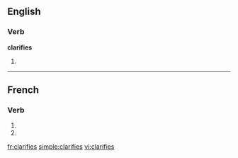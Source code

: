 {{also|clarifiés}}
==English==

===Verb===
'''clarifies'''

# {{third-person singular of|[[clarify]]}}

----

==French==

===Verb===
{{fr-verb-form}}

# {{form of|[[second-person|Second-person]] [[singular]] [[present indicative]]|[[clarifier]]|lang=French}}
# {{form of|Second-person singular [[present subjunctive]]|clarifier|lang=French}}

[[fr:clarifies]]
[[simple:clarifies]]
[[vi:clarifies]]
